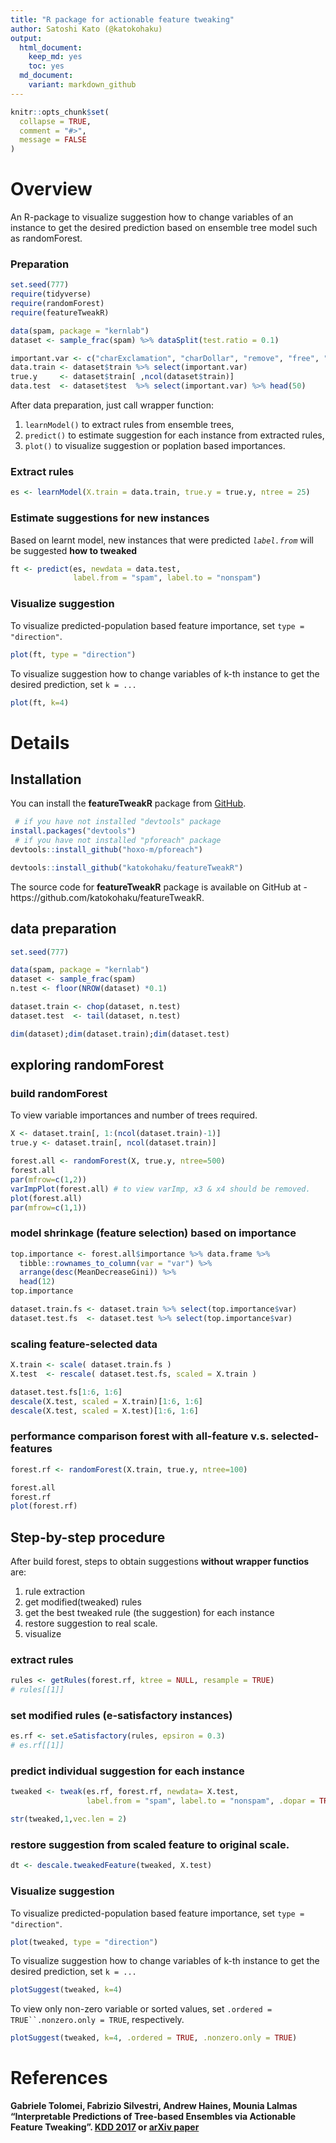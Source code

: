 ```yaml
---
title: "R package for actionable feature tweaking"
author: Satoshi Kato (@katokohaku)
output: 
  html_document:
    keep_md: yes
    toc: yes
  md_document:
    variant: markdown_github
---
```


```r
knitr::opts_chunk$set(
  collapse = TRUE,
  comment = "#>",
  message = FALSE
)
```

# Overview

An R-package to visualize suggestion how to change variables of an instance to get the desired prediction based on ensemble tree model such as randomForest.

### Preparation

```r
set.seed(777)
require(tidyverse)
require(randomForest)
require(featureTweakR)

data(spam, package = "kernlab")
dataset <- sample_frac(spam) %>% dataSplit(test.ratio = 0.1)

important.var <- c("charExclamation", "charDollar", "remove", "free", "capitalAve", "capitalLong", "your", "hp")
data.train <- dataset$train %>% select(important.var)
true.y     <- dataset$train[ ,ncol(dataset$train)]
data.test  <- dataset$test  %>% select(important.var) %>% head(50)

```

After data preparation, just call wrapper function:

1. `learnModel()` to extract rules from ensemble trees,
2. `predict()` to estimate suggestion for each instance from extracted rules,
3. `plot()` to visualize suggestion or poplation based importances.

### Extract rules

```r
es <- learnModel(X.train = data.train, true.y = true.y, ntree = 25)
```

### Estimate suggestions for new instances

Based on learnt model, new instances that were predicted *`label.from`* will be suggested **how to tweaked**
```r
ft <- predict(es, newdata = data.test, 
              label.from = "spam", label.to = "nonspam")
```
### Visualize suggestion

To visualize predicted-population based feature importance, set `type = "direction"`.

```r
plot(ft, type = "direction")
```

To visualize suggestion how to change variables of k-th instance to get the desired prediction, set `k = ...`

```r
plot(ft, k=4)
```

# Details

## Installation

You can install the **featureTweakR** package from [GitHub](https://github.com/katokohaku/featureTweakR).

```r
 # if you have not installed "devtools" package
install.packages("devtools")
 # if you have not installed "pforeach" package
devtools::install_github("hoxo-m/pforeach")

devtools::install_github("katokohaku/featureTweakR")
```

The source code for **featureTweakR** package is available on GitHub at
- https://github.com/katokohaku/featureTweakR.

## data preparation 

```r
set.seed(777)

data(spam, package = "kernlab")
dataset <- sample_frac(spam)
n.test <- floor(NROW(dataset) *0.1)

dataset.train <- chop(dataset, n.test)
dataset.test  <- tail(dataset, n.test)

dim(dataset);dim(dataset.train);dim(dataset.test)
```

## exploring randomForest

### build randomForest

To view variable importances and number of trees required. 

```r
X <- dataset.train[, 1:(ncol(dataset.train)-1)]
true.y <- dataset.train[, ncol(dataset.train)]

forest.all <- randomForest(X, true.y, ntree=500)
forest.all
par(mfrow=c(1,2))
varImpPlot(forest.all) # to view varImp, x3 & x4 should be removed.
plot(forest.all)
par(mfrow=c(1,1))

```

### model shrinkage (feature selection) based on importance 

```r
top.importance <- forest.all$importance %>% data.frame %>%
  tibble::rownames_to_column(var = "var") %>% 
  arrange(desc(MeanDecreaseGini)) %>% 
  head(12)
top.importance

dataset.train.fs <- dataset.train %>% select(top.importance$var)
dataset.test.fs  <- dataset.test %>% select(top.importance$var)
```

### scaling feature-selected data  

```r
X.train <- scale( dataset.train.fs )
X.test  <- rescale( dataset.test.fs, scaled = X.train )

dataset.test.fs[1:6, 1:6]
descale(X.test, scaled = X.train)[1:6, 1:6]
descale(X.test, scaled = X.test)[1:6, 1:6]
```

### performance comparison forest with all-feature v.s. selected-features

```r
forest.rf <- randomForest(X.train, true.y, ntree=100)

forest.all
forest.rf
plot(forest.rf)

```

## Step-by-step procedure

After build forest, steps to obtain suggestions **without wrapper functios** are:

1. rule extraction
2. get modified(tweaked) rules
3. get the best tweaked rule (the suggestion) for each instance
4. restore suggestion to real scale.
5. visualize

### extract rules

```r
rules <- getRules(forest.rf, ktree = NULL, resample = TRUE)
# rules[[1]]

```

### set modified rules (e-satisfactory instances)
```r
es.rf <- set.eSatisfactory(rules, epsiron = 0.3)
# es.rf[[1]]

```

### predict individual suggestion for each instance
```r

tweaked <- tweak(es.rf, forest.rf, newdata= X.test, 
                 label.from = "spam", label.to = "nonspam", .dopar = TRUE)

str(tweaked,1,vec.len = 2)
```
### restore suggestion from scaled feature to original scale.

```r
dt <- descale.tweakedFeature(tweaked, X.test)
```

### Visualize suggestion

To visualize predicted-population based feature importance, set `type = "direction"`.

```r
plot(tweaked, type = "direction")
```

To visualize suggestion how to change variables of k-th instance to get the desired prediction, set `k = ...`

```r
plotSuggest(tweaked, k=4)
```
To view only non-zero variable or sorted values, set `.ordered = TRUE``.nonzero.only = TRUE`, respectively.

```r
plotSuggest(tweaked, k=4, .ordered = TRUE, .nonzero.only = TRUE)
```

# References

**Gabriele Tolomei, Fabrizio Silvestri, Andrew Haines, Mounia Lalmas "Interpretable Predictions of Tree-based Ensembles via Actionable Feature Tweaking". [KDD 2017](http://www.kdd.org/kdd2017/papers/view/interpretable-predictions-of-tree-based-ensembles-via-actionable-feature-tw) or [arXiv paper](https://arxiv.org/abs/1706.06691)**

